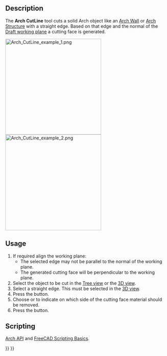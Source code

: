 <languages/>
<translate>

<!--T:1-->
{{Docnav
|
|
|[[Arch_Workbench|Arch]]
|IconL=
|IconR=
|IconC=Workbench_Arch.svg
}}

<!--T:11-->
{{VeryImportantMessage|THIS COMMAND IS OBSOLETE<br>
It is not available in {{VersionPlus|1.0}}. Use [[Arch_CutPlane|Arch CutPlane]] instead.}}

<!--T:2-->
{{GuiCommand
|Name=Arch CutLine
|MenuLocation=Arch → Cut with line
|Workbenches=[[Arch_Workbench|Arch]]
|Version=0.19
|SeeAlso=[[Arch_CutPlane|Arch CutPlane]]
}}

==Description== <!--T:3-->

<!--T:4-->
The '''Arch CutLine''' tool cuts a solid Arch object like an [[Arch_Wall|Arch Wall]] or [[Arch_Structure|Arch Structure]] with a straight edge. Based on that edge and the normal of the [[Draft_SelectPlane|Draft working plane]] a cutting face is generated.

</translate>
[[File:Arch_CutLine_example_1.png|x300px]] [[File:Arch_CutLine_example_2.png|x300px]]
<translate>

<!--T:5-->
{{Caption|[[Arch_Wall|Arch Wall]] cut by a line. Left: subtractive box that appears when using the tool. Right: resulting wall after the cut is done.}}

==Usage== <!--T:6-->

<!--T:7-->
# If required align the working plane:
#* The selected edge may not be parallel to the normal of the working plane.
#* The generated cutting face will be perpendicular to the working plane.
# Select the object to be cut in the [[Tree_view|Tree view]] or the [[3D_view|3D view]].
# Select a straight edge. This must be selected in the [[3D_view|3D view]].
# Press the {{Button|[[Image:Arch_CutLine.svg|16px]] [[Arch_CutLine|Cut with line]]}} button.
# Choose {{MenuCommand|Behind}} or {{MenuCommand|Front}} to indicate on which side of the cutting face material should be removed.
# Press the {{Button|OK}} button.

==Scripting== <!--T:8-->

<!--T:9-->
{{Emphasis|See also:}} [[Arch_API|Arch API]] and [[FreeCAD_Scripting_Basics|FreeCAD Scripting Basics]].


<!--T:10-->
{{Docnav
|
|
|[[Arch_Workbench|Arch]]
|
|
|IconC=Workbench_Arch.svg
}}

</translate>
{{BIM_Tools_navi{{#translation:}}}}
{{Userdocnavi{{#translation:}}}}